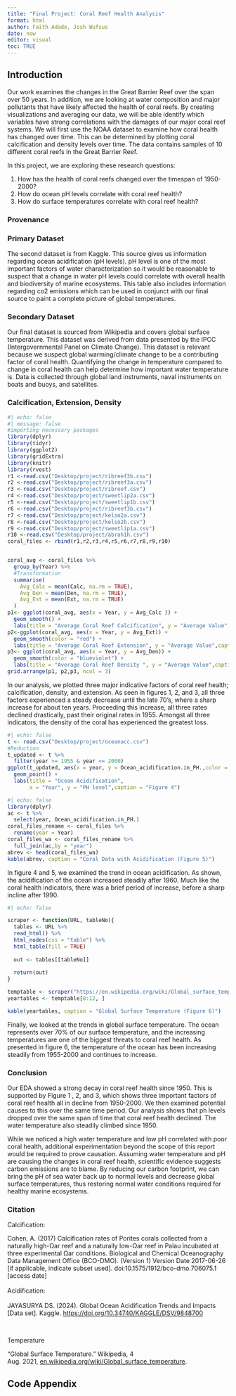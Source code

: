 ```yaml
---
title: "Final Project: Coral Reef Health Analysis"
format: html
author: Faith Adade, Josh Wufsus
date: now
editor: visual
toc: TRUE
---
```


## Introduction

Our work examines the changes in the Great Barrier Reef over the span over 50 years. In addition, we are looking at water composition and major pollutants that have likely affected the health of coral reefs. By creating visualizations and averaging our data, we will be able identify which variables have strong correlations with the damages of our major coral reef systems. We will first use the NOAA dataset to examine how coral health has changed over time. This can be determined by plotting coral calcification and density levels over time. The data contains samples of 10 different coral reefs in the Great Barrier Reef.

In this project, we are exploring these research questions:

1.  How has the health of coral reefs changed over the timespan of 1950-2000?
2.  How do ocean pH levels correlate with coral reef health?
3.  How do surface temperatures correlate with coral reef health?

### Provenance

### Primary Dataset

The second dataset is from Kaggle. This source gives us information regarding ocean acidification (pH levels). pH level is one of the most important factors of water characterization so it would be reasonable to suspect that a change in water pH levels could correlate with overall health and biodiversity of marine ecosystems. This table also includes information regarding co2 emissions which can be used in conjunct with our final source to paint a complete picture of global temperatures.

### Secondary Dataset

Our final dataset is sourced from Wikipedia and covers global surface temperature. This dataset was derived from data presented by the IPCC (Intergovernmental Panel on Climate Change). This dataset is relevant because we suspect global warming/climate change to be a contributing factor of coral health. Quantifying the change in temperature compared to change in coral health can help determine how important water temperature is. Data is collected through global land instruments, naval instruments on boats and buoys, and satellites.

### Calcification, Extension, Density

```r
#| echo: false
#| message: false
#importing necessary packages
library(dplyr)
library(tidyr)
library(ggplot2)
library(gridExtra)
library(knitr)
library(rvest)
r1 <-read.csv("Desktop/project/ribreef3b.csv")
r2 <-read.csv("Desktop/project/ribreef3a.csv")
r3 <-read.csv("Desktop/project/ribreef.csv")
r4 <-read.csv("Desktop/project/sweetlip2a.csv")
r5 <-read.csv("Desktop/project/sweetlip1b.csv")
r6 <-read.csv("Desktop/project/ribreef3b.csv")
r7 <-read.csv("Desktop/project/kelso2a.csv")
r8 <-read.csv("Desktop/project/kelso2b.csv")
r9 <-read.csv("Desktop/project/sweetlip1a.csv")
r10 <-read.csv("Desktop/project/abrah1h.csv")
coral_files <- rbind(r1,r2,r3,r4,r5,r6,r7,r8,r9,r10)


coral_avg <- coral_files %>%
  group_by(Year) %>%
  #Transformation
  summarise(
    Avg_Calc = mean(Calc, na.rm = TRUE),
    Avg_Den = mean(Den, na.rm = TRUE),
    Avg_Ext = mean(Ext, na.rm = TRUE)
  )
p1<- ggplot(coral_avg, aes(x = Year, y = Avg_Calc )) +
  geom_smooth() +
  labs(title = "Average Coral Reef Calcification", y = "Average Value",caption = "Figure 1")
p2<-ggplot(coral_avg, aes(x = Year, y = Avg_Ext)) +
  geom_smooth(color = "red") +
  labs(title = "Average Coral Reef Extension", y = "Average Value",caption = "Figure 2")
p3<- ggplot(coral_avg, aes(x = Year, y = Avg_Den)) +
  geom_smooth(color = "blueviolet") +
  labs(title = "Average Coral Reef Density ", y = "Average Value",caption = "Figure 3")
grid.arrange(p1, p2,p3, ncol = 3)
```

In our analysis, we plotted three major indicative factors of coral reef health; calcification, density, and extension. As seen in figures 1, 2, and 3, all three factors experienced a steady decrease until the late 70's, where a sharp increase for about ten years. Proceeding this increase, all three rates declined drastically, past their original rates in 1955. Amongst all three indicators, the density of the coral has experienced the greatest loss.

```r
#| echo: false
t <- read.csv("Desktop/project/oceanacc.csv")
#Reduction
t_updated <- t %>%
  filter(year >= 1955 & year <= 2000)
ggplot(t_updated, aes(x = year, y = Ocean_acidification.in_PH.,color = Ocean_acidification.in_PH.)) +
  geom_point() +
  labs(title = "Ocean Acidification",
       x = "Year", y = "PH level",caption = "Figure 4")

```

```r
#| echo: false
library(dplyr)
ac <- t %>%
  select(year, Ocean_acidification.in_PH.)
coral_files_rename <- coral_files %>%
  rename(year = Year)
coral_files_wa <- coral_files_rename %>%
  full_join(ac,by = "year")
abrev <- head(coral_files_wa)
kable(abrev, caption = "Coral Data with Acidification (Figure 5)")
```

In figure 4 and 5, we examined the trend in ocean acidification. As shown, the acidification of the ocean increased steadily after 1960. Much like the coral health indicators, there was a brief period of increase, before a sharp incline after 1990.

```r
#| echo: false

scraper <- function(URL, tableNo){
  tables <- URL %>%
  read_html() %>%
  html_nodes(css = "table") %>%
  html_table(fill = TRUE)
 
  out <- tables[[tableNo]]
 
  return(out)
}

temptable <- scraper("https://en.wikipedia.org/wiki/Global_surface_temperature", 2)
yeartables <- temptable[8:12, ]

kable(yeartables, caption = "Global Surface Temperature (Figure 6)")

```

Finally, we looked at the trends in global surface temperature. The ocean represents over 70% of our surface temperature, and the increasing temperatures are one of the biggest threats to coral reef health. As presented in figure 6, the temperature of the ocean has been increasing steadily from 1955-2000 and continues to increase.

### Conclusion

Our EDA showed a strong decay in coral reef health since 1950. This is supported by Figure 1 , 2, and 3, which shows three important factors of coral reef health all in decline from 1950-2000. We then examined potential causes to this over the same time period. Our analysis shows that ph levels dropped over the same span of time that coral reef health declined. The water temperature also steadily climbed since 1950.

While we noticed a high water temperature and low pH correlated with poor coral health, additional experimentation beyond the scope of this report would be required to prove causation. Assuming water temperature and pH are causing the changes in coral reef health, scientific evidence suggests carbon emissions are to blame. By reducing our carbon footprint, we can bring the pH of sea water back up to normal levels and decrease global surface temperatures, thus restoring normal water conditions required for healthy marine ecosystems.

### Citation

Calcification:

Cohen, A. (2017) Calcification rates of Porites corals collected from a naturally high-Ωar reef and a naturally low-Ωar reef in Palau incubated at three experimental Ωar conditions. Biological and Chemical Oceanography Data Management Office (BCO-DMO). (Version 1) Version Date 2017-06-26 \[if applicable, indicate subset used\]. doi:10.1575/1912/bco-dmo.706075.1 \[access date\]\
\
Acidification:\
\
JAYASURYA DS. (2024). Global Ocean Acidification Trends and Impacts \[Data set\]. Kaggle. [https://doi.org/10.34740/KAGGLE/DSV/9848700](https://nam10.safelinks.protection.outlook.com/?url=https%3A%2F%2Fdoi.org%2F10.34740%2FKAGGLE%2FDSV%2F9848700&data=05%7C02%7Cfaa5393%40psu.edu%7C2a3e7df5c98d494c17ec08ddb80dbeae%7C7cf48d453ddb4389a9c1c115526eb52e%7C0%7C0%7C638869091342147132%7CUnknown%7CTWFpbGZsb3d8eyJFbXB0eU1hcGkiOnRydWUsIlYiOiIwLjAuMDAwMCIsIlAiOiJXaW4zMiIsIkFOIjoiTWFpbCIsIldUIjoyfQ%3D%3D%7C0%7C%7C%7C&sdata=MlWCkJ0%2BRxIAcTzmnTifUS0NFR3P4DD7tg6jkAtiqUg%3D&reserved=0)

 

Temperature

“Global Surface Temperature.” Wikipedia, 4 Aug. 2021, [en.wikipedia.org/wiki/Global_surface_temperature](http://en.wikipedia.org/wiki/Global_surface_temperature).

## Code Appendix

```r
```
